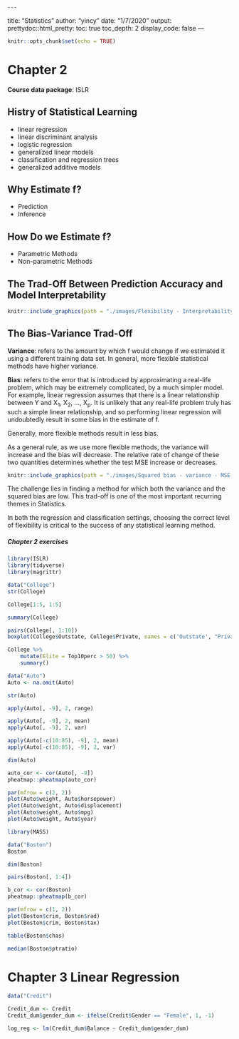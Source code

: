     ---
title: "Statistics"
author: "yincy"
date: "1/7/2020"
output: 
    prettydoc::html_pretty:
        toc: true 
        toc_depth: 2
        display_code: false
---

```r
knitr::opts_chunk$set(echo = TRUE)
```

# Chapter 2

**Course data package**: ISLR

## Histry of Statistical Learning  

- linear regression  
- linear discriminant analysis  
- logistic regression  
- generalized linear models  
- classification and regression trees  
- generalized additive models  


## Why Estimate f?  

- Prediction  
- Inference  


## How Do we Estimate f?  

- Parametric Methods  
- Non-parametric Methods  


## The Trad-Off Between Prediction Accuracy and Model Interpretability  
```r
knitr::include_graphics(path = "./images/Flexibility - Interpretability.PNG")
```


## The Bias-Variance Trad-Off   
**Variance**: refers to the amount by which f would change if we estimated it using a different training data set. In general, more flexible statistical methods have higher variance.  

**Bias**: refers to the error that is introduced by approximating a real-life problem, which may be extremely complicated, by a much simpler model. For example, linear regression assumes that there is a linear relationship between Y and X~1~, X~2~, ..., X~p~. It is unlikely that any real-life problem truly has such a simple linear relationship, and so performing linear regression will undoubtedly result in some bias in the estimate of f.  

Generally, more flexible methods result in less bias.  

As a general rule, as we use more flexible methods, the variance will increase and the bias will decrease. The relative rate of change of these two quantities determines whether the test MSE increase or decreases.  

```r
knitr::include_graphics(path = "./images/Squared bias - variance - MSE.PNG")
```


The challenge lies in finding a method for which both the variance and the squared bias are low. This trad-off is one of the most important recurring themes in Statistics.  


In both the regression and classification settings, choosing the correct level of flexibility is critical to the success of any statistical learning method.  


##### Chapter 2 exercises  

```r
library(ISLR)
library(tidyverse)
library(magrittr)
```


```r
data("College")
str(College)
```


```r
College[1:5, 1:5]
```

```r
summary(College)
```

```r
pairs(College[, 1:10])
boxplot(College$Outstate, College$Private, names = c('Outstate', "Private"))
```

```r
College %>% 
    mutate(Elite = Top10perc > 50) %>% 
    summary()
```



```r
data("Auto")
Auto <- na.omit(Auto)
```


```r
str(Auto)
```

```r
apply(Auto[, -9], 2, range)
```


```r
apply(Auto[, -9], 2, mean)
apply(Auto[, -9], 2, var)

apply(Auto[-c(10:85), -9], 2, mean)
apply(Auto[-c(10:85), -9], 2, var)
```


```r
dim(Auto)
```


```r
auto_cor <- cor(Auto[, -9])
pheatmap::pheatmap(auto_cor)
```


```r
par(mfrow = c(2, 2))
plot(Auto$weight, Auto$horsepower)
plot(Auto$weight, Auto$displacement)
plot(Auto$weight, Auto$mpg)
plot(Auto$weight, Auto$year)
```

```r
library(MASS)
```


```r
data("Boston")
Boston
```

```r
dim(Boston)
```


```r
pairs(Boston[, 1:4])
```

```r
b_cor <- cor(Boston)
pheatmap::pheatmap(b_cor)
```

```r
par(mfrow = c(1, 2))
plot(Boston$crim, Boston$rad)
plot(Boston$crim, Boston$tax)
```


```r
table(Boston$chas)
```


```r
median(Boston$ptratio)
```




# Chapter 3 Linear Regression  
```r
data("Credit")

Credit_dum <- Credit
Credit_dum$gender_dum <- ifelse(Credit$Gender == "Female", 1, -1)

log_reg <- lm(Credit_dum$Balance ~ Credit_dum$gender_dum)
```































